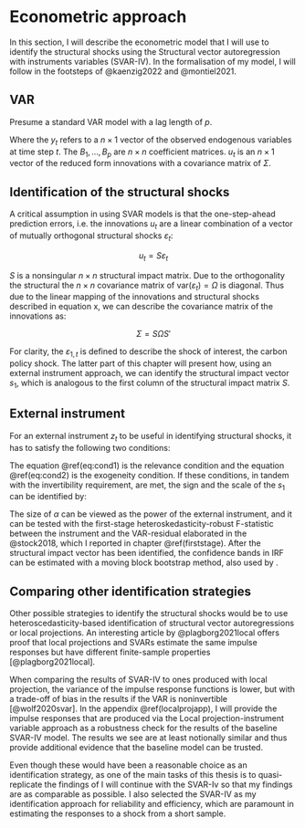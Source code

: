 # Econometric approach {#econometrics}

In this section, I will describe the econometric model that I will use to identify the structural shocks using the Structural vector autoregression with instruments variables (SVAR-IV). In the formalisation of my model, I will follow in the footsteps of @kaenzig2022 and @montiel2021.    

## VAR

Presume a standard VAR model with a lag length of $p$.

\begin{equation} 
y_t = b + B_1y_{t-1}+\dots+ B_py_{t-p}+ u_t
(\#eq:svar)
\end{equation}

Where the $y_t$ refers to a $n \times 1$ vector of the observed endogenous variables at time step $t$. The $B_1,\dots, B_p$ are $n \times n$ coefficient matrices. $u_t$ is an $n \times 1$ vector of the reduced form innovations with a covariance matrix of $\Sigma$.

## Identification of the structural shocks

A critical assumption in using SVAR models is that the one-step-ahead prediction errors, i.e. the innovations $u_t$ are a linear combination of a vector of mutually orthogonal structural shocks $\varepsilon_t$:

$$
u_t = S\varepsilon_t
$$

$S$ is a nonsingular $n \times n$ structural impact matrix. Due to the orthogonality the structural the $n \times n$ covariance matrix of $\text{var}(\varepsilon_t)=\Omega$ is diagonal. Thus due to the linear mapping of the innovations and structural shocks described in equation x, we can describe the covariance matrix of the innovations as:

$$
\Sigma = S \Omega S'
$$

For clarity, the $\varepsilon_{1,t}$ is defined to describe the shock of interest, the carbon policy shock. The latter part of this chapter will present how, using an external instrument approach, we can identify the structural impact vector $s_1$, which is analogous to the first column of the structural impact matrix $S$.

## External instrument {#extinst}

For an external instrument $z_t$ to be useful in identifying structural shocks, it has to satisfy the following two conditions:


\begin{align}
\mathbb{E}(z_t \varepsilon_{1,t}) &= \alpha \neq 0  (\#eq:cond1)\\
\mathbb{E}(z_t \varepsilon_{i\neq 1,t}) &= 0 (\#eq:cond2)
\end{align}

 

The equation \@ref(eq:cond1) is the relevance condition and the equation \@ref(eq:cond2)  is the exogeneity condition. If these conditions, in tandem with the invertibility requirement, are met, the sign and the scale of the $s_1$ can be identified by:


\begin{equation}
s_1 \propto \frac{\mathbb{E}(z_t u_t)}{\mathbb{E}(z_t u_{1,t})}
(\#eq:prop)
\end{equation}


The size of $\alpha$ can be viewed as the power of the external instrument, and it can be tested with the first-stage heteroskedasticity-robust F-statistic between the instrument and the VAR-residual elaborated in the @stock2018, which I reported in chapter \@ref(firststage). After the structural impact vector has been identified, the confidence bands in IRF can be estimated with a moving block bootstrap method, also used by \citet{kaenzig2021,kaenzig2022}.

## Comparing other identification strategies

Other possible strategies to identify the structural shocks would be to use heteroscedasticity-based identification of structural vector autoregressions or local projections. An interesting article by @plagborg2021local offers proof that local projections and SVARs estimate the same impulse responses but have different finite-sample properties [@plagborg2021local].

When comparing the results of SVAR-IV to ones produced with local projection, the variance of the impulse response functions is lower, but with a trade-off of bias in the results if the VAR is noninvertible [@wolf2020svar]. In the appendix \@ref(localprojapp), I will provide the impulse responses that are produced via the Local projection-instrument variable approach as a robustness check for the results of the baseline SVAR-IV model. The results we see are at least notionally similar and thus provide additional evidence that the baseline model can be trusted. 

Even though these would have been a reasonable choice as an identification strategy, as one of the main tasks of this thesis is to quasi-replicate the findings of \citeauthor{kaenzig2022} I will continue with the SVAR-Iv so that my findings are as comparable as possible. I also selected the SVAR-IV as my identification approach for reliability and efficiency, which are paramount in estimating the responses to a shock from a short sample. 

\newpage